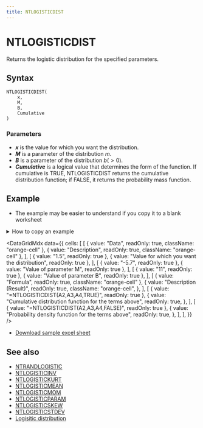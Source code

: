 ```yaml
---
title: NTLOGISTICDIST
---
```



# NTLOGISTICDIST

Returns the logistic distribution for the specified parameters.

## Syntax

```excel
NTLOGISTICDIST(
    x,
    M,
    B,
    Cumulative
)
```

### Parameters

- **_x_** is the value for which you want the distribution.
- **_M_** is a parameter of the distribution $m$.
- **_B_** is a parameter of the distribution $b(>0)$.
- **_Cumulative_** is a logical value that determines the form of the function. If cumulative is TRUE, NTLOGISTICDIST returns the cumulative distribution function; if FALSE, it returns the probability mass function.

## Example

- The example may be easier to understand if you copy it to a blank worksheet

<details>
  <summary>How to copy an example</summary>

1.  Create a blank workbook or worksheet.
2.  Select the example in the Help topic.

    **Note**  Do not select the row or column headers.

    ![Selecting an example from Help](./../../assets/functions/HowToCopy.png)

    Selecting an example from Help

3.  Press CTRL+C.
4.  In the worksheet, select cell A1, and press CTRL+V.
5.  To switch between viewing the results and viewing the formulas that return the results, press CTRL+` (grave accent), or on the **Tools** menu, point to **Formula Auditing**, and then click **Formula Auditing Mode**.

</details>

<DataGridMdx
  data={{
    cells: [
      [
        { value: "Data", readOnly: true, className: "orange-cell" },
        { value: "Description", readOnly: true, className: "orange-cell" },
      ],
      [
        { value: "1.5", readOnly: true },
        { value: "Value for which you want the distribution", readOnly: true },
      ],
      [
        { value: "-5.7", readOnly: true },
        { value: "Value of parameter M", readOnly: true },
      ],
      [
        { value: "11", readOnly: true },
        { value: "Value of parameter B", readOnly: true },
      ],
      [
        { value: "Formula", readOnly: true, className: "orange-cell" },
        {
          value: "Description (Result)",
          readOnly: true,
          className: "orange-cell",
        },
      ],
      [
        { value: "=NTLOGISTICDIST(A2,A3,A4,TRUE)", readOnly: true },
        {
          value: "Cumulative distribution function for the terms above",
          readOnly: true,
        },
      ],
      [
        { value: "=NTLOGISTICDIST(A2,A3,A4,FALSE)", readOnly: true },
        {
          value: "Probability density function for the terms above",
          readOnly: true,
        },
      ],
    ],
  }}
/>

- [Download sample excel sheet](https://www.ntrand.com/files/NtRand2.zip "Downloading Sample")

## See also

- [NTRANDLOGISTIC](https://www.ntrand.com/ntrandlogistic/)
- [NTLOGISTICINV](https://www.ntrand.com/ntlogisticinv/)
- [NTLOGISTICKURT](https://www.ntrand.com/ntlogistickurt/)
- [NTLOGISTICMEAN](https://www.ntrand.com/ntlogisticmean/)
- [NTLOGISTICMOM](https://www.ntrand.com/ntlogisticmom/)
- [NTLOGISTICPARAM](https://www.ntrand.com/ntlogisticparam/)
- [NTLOGISTICSKEW](https://www.ntrand.com/ntlogisticskew/)
- [NTLOGISTICSTDEV](https://www.ntrand.com/ntlogisticstdev/)
- [Logisitic distribution](https://www.ntrand.com/logistic-distribution/)
